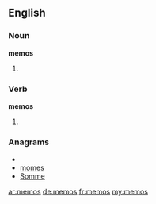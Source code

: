 ==English==

===Noun===
'''memos'''

# {{plural of|[[memo]]}}

===Verb===
'''memos'''

# {{third-person singular of|[[memo]]}}

===Anagrams===
* {{alphagram|emmos}}
* [[momes#English|momes]]
* [[Somme#English|Somme]]

[[ar:memos]]
[[de:memos]]
[[fr:memos]]
[[my:memos]]